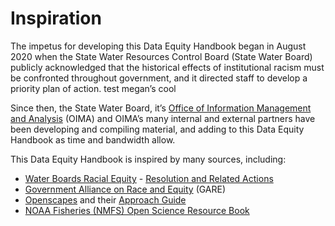 # Inspiration

The impetus for developing this Data Equity Handbook began in August 2020 when the State Water Resources Control Board (State Water Board) publicly acknowledged that the historical effects of institutional racism must be confronted throughout government, and it directed staff to develop a priority plan of action. test megan's cool

Since then, the State Water Board, it's [Office of Information Management and Analysis](https://www.waterboards.ca.gov/resources/oima/) (OIMA) and OIMA's many internal and external partners have been developing and compiling material, and adding to this Data Equity Handbook as time and bandwidth allow.

This Data Equity Handbook is inspired by many sources, including:

-   [Water Boards Racial Equity](https://www.waterboards.ca.gov/racial_equity/) - [Resolution and Related Actions](https://www.waterboards.ca.gov/racial_equity/resolution-and-actions.html)
-   [Government Alliance on Race and Equity](https://www.racialequityalliance.org/home) (GARE)
-   [Openscapes](https://www.openscapes.org/) and their [Approach Guide](https://openscapes.github.io/approach-guide/)
-   [NOAA Fisheries (NMFS) Open Science Resource Book](https://nmfs-opensci.github.io/ResourceBook/)
